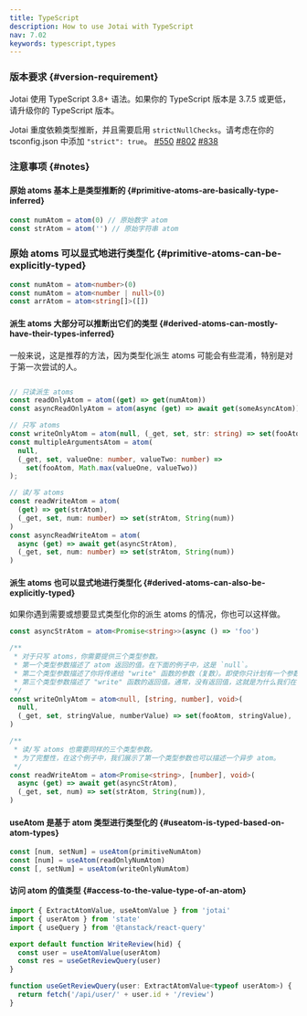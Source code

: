 ```yaml
---
title: TypeScript
description: How to use Jotai with TypeScript
nav: 7.02
keywords: typescript,types
---
```


### 版本要求 {#version-requirement}

Jotai 使用 TypeScript 3.8+ 语法。如果你的 TypeScript 版本是 3.7.5 或更低，请升级你的 TypeScript 版本。

Jotai 重度依赖类型推断，并且需要启用 `strictNullChecks`。请考虑在你的 tsconfig.json 中添加 `"strict": true`。
[#550](https://github.com/pmndrs/jotai/issues/550)
[#802](https://github.com/pmndrs/jotai/issues/802)
[#838](https://github.com/pmndrs/jotai/issues/838)

### 注意事项 {#notes}

#### 原始 atoms 基本上是类型推断的 {#primitive-atoms-are-basically-type-inferred}

```ts
const numAtom = atom(0) // 原始数字 atom
const strAtom = atom('') // 原始字符串 atom
```

### 原始 atoms 可以显式地进行类型化 {#primitive-atoms-can-be-explicitly-typed}

```ts
const numAtom = atom<number>(0)
const numAtom = atom<number | null>(0)
const arrAtom = atom<string[]>([])
```

#### 派生 atoms 大部分可以推断出它们的类型 {#derived-atoms-can-mostly-have-their-types-inferred}

一般来说，这是推荐的方法，因为类型化派生 atoms 可能会有些混淆，特别是对于第一次尝试的人。

```ts

// 只读派生 atoms
const readOnlyAtom = atom((get) => get(numAtom))
const asyncReadOnlyAtom = atom(async (get) => await get(someAsyncAtom))

// 只写 atoms
const writeOnlyAtom = atom(null, (_get, set, str: string) => set(fooAtom, str))
const multipleArgumentsAtom = atom(
  null,
  (_get, set, valueOne: number, valueTwo: number) =>
    set(fooAtom, Math.max(valueOne, valueTwo))
);

// 读/写 atoms
const readWriteAtom = atom(
  (get) => get(strAtom),
  (_get, set, num: number) => set(strAtom, String(num))
)
const asyncReadWriteAtom = atom(
  async (get) => await get(asyncStrAtom),
  (_get, set, num: number) => set(strAtom, String(num))
)
```

#### 派生 atoms 也可以显式地进行类型化 {#derived-atoms-can-also-be-explicitly-typed}

如果你遇到需要或想要显式类型化你的派生 atoms 的情况，你也可以这样做。

```ts
const asyncStrAtom = atom<Promise<string>>(async () => 'foo')

/**
 * 对于只写 atoms，你需要提供三个类型参数。
 * 第一个类型参数描述了 atom 返回的值。在下面的例子中，这是 `null`。
 * 第二个类型参数描述了你将传递给 "write" 函数的参数（复数）。即使你只计划有一个参数，这个类型也必须是数组，如示例中所示。
 * 第三个类型参数描述了 "write" 函数的返回值。通常，没有返回值，这就是为什么我们在下面的例子中使用 `void`。
 */
const writeOnlyAtom = atom<null, [string, number], void>(
  null,
  (_get, set, stringValue, numberValue) => set(fooAtom, stringValue),
)

/**
 * 读/写 atoms 也需要同样的三个类型参数。
 * 为了完整性，在这个例子中，我们展示了第一个类型参数也可以描述一个异步 atom。
 */
const readWriteAtom = atom<Promise<string>, [number], void>(
  async (get) => await get(asyncStrAtom),
  (_get, set, num) => set(strAtom, String(num)),
)
```

#### useAtom 是基于 atom 类型进行类型化的 {#useatom-is-typed-based-on-atom-types}

```ts
const [num, setNum] = useAtom(primitiveNumAtom)
const [num] = useAtom(readOnlyNumAtom)
const [, setNum] = useAtom(writeOnlyNumAtom)
```

#### 访问 atom 的值类型 {#access-to-the-value-type-of-an-atom}

```ts
import { ExtractAtomValue, useAtomValue } from 'jotai'
import { userAtom } from 'state'
import { useQuery } from '@tanstack/react-query'

export default function WriteReview(hid) {
  const user = useAtomValue(userAtom)
  const res = useGetReviewQuery(user)
}

function useGetReviewQuery(user: ExtractAtomValue<typeof userAtom>) {
  return fetch('/api/user/' + user.id + '/review')
}
```
